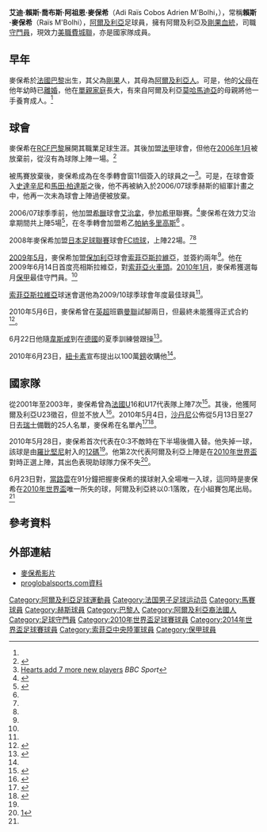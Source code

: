 {{noteta
|G1=足球
|G2=英超
|T=zh-hans:赖斯·姆博里; zh-hk:賴斯·麥保希
|1=zh-hans:姆博里; zh-hk:麥保希
}}
{{Infobox football biography 2
| playername     = 賴斯·麥保希<br />Raïs M'Bolhi
| image          = [[File:Raïs_M'Bohli.jpg|160px]]
| fullname       = Adi Raïs Cobos Adrien M'Bolhi<ref name="List of Players">{{cite web
| title = List of Players
| url = http://www.fifa.com/mm/document/tournament/competition/01/22/85/78/fwc_2010_squadlists.pdf
| publisher = FIFA
| format = PDF
| accessdate = 2010-07-13
| archive-date = 2017-12-01
| archive-url = https://web.archive.org/web/20171201033016/http://www.fifa.com/mm/document/tournament/competition/01/22/85/78/fwc_2010_squadlists.pdf
| dead-url = no
}}</ref>
| dateofbirth    = {{birth date and age|df=yes|1986|4|25}}
| cityofbirth    = [[巴黎|巴黎]]
| countryofbirth = [[法國|法國]]
| height         = {{height|m = 1.90}}
| clubnumber     = 26
| currentclub    = [[索菲亞斯拉維亞|索菲亞斯拉維亞]]
| position       = [[守門員|守門員]]
| youthyears1 = 1995–02 |youthclubs1 = [[RCF巴黎|RCF巴黎]]
| youthyears2 = 2003–06 |youthclubs2 = {{fc|馬賽}}
| years1   = 2006            |clubs1 = [[赫斯|赫斯]]               |caps1 = 0   |goals1 = 0
| years2   = 2006–07 |clubs2 = [[Ethnikos_Piraeus|艾治拿]]        |caps2 = 5   |goals2 = 0
| years3   = 2007–08 |clubs3 = [[帕納多里高斯|帕納多里高斯]]                  |caps3 = 8   |goals3 = 0
| years4   = 2008–09 |clubs4 = [[FC琉球|FC琉球]]                            |caps4 = 22  |goals4 = 0
| years5   = 2009–     |clubs5 = [[索菲亞斯拉維亞|索菲亞斯拉維亞]]                 |caps5 = 29  |goals5 = 0
| nationalyears1 = 2002–03
| nationalteam1  = {{flagicon|France}} 法國U16
| nationalgoals1 = 0
| nationalcaps1  = 3
| nationalyears2 = 2003–04
| nationalteam2  = {{flagicon|France}} 法國U17
| nationalcaps2  = 4
| nationalgoals2 = 0
| nationalyears3 = 2010–
| nationalteam3  = {{flagicon|Algeria}} {{nft|阿爾及利亞}}
| nationalcaps3  = 7
| nationalgoals3 = 0
| pcupdate = 14/5/2010
| ntupdate = 23/4/2011
}}
'''艾迪·賴斯·喬布斯·阿祖恩·麥保希'''（Adi Raïs Cobos Adrien M'Bolhi，{{bd|1986年|4月25日}}），常稱'''賴斯·麥保希'''（Raïs M'Bolhi），[[阿爾及利亞|阿爾及利亞]]足球員，擁有阿爾及利亞及[[剛果|剛果]][[血統|血統]]，司職[[守門員|守門員]]，現效力[[美職|美職]][[費城聯|費城聯]]，亦是{{nft|阿爾及利亞}}國家隊成員。

== 早年 ==
麥保希於[[法國|法國]][[巴黎|巴黎]]出生，其父為[[剛果|剛果]]人，其母為[[阿爾及利亞人|阿爾及利亞人]]。可是，他的[[父母|父母]]在他年幼時已[[離婚|離婚]]，他在[[單親家庭|單親家庭]]長大，有來自阿爾及利亞[[莫哈馬迪亞|莫哈馬迪亞]]的母親將他一手養育成人。<ref name=Djazair/>

== 球會 ==
麥保希在[[RCF巴黎|RCF巴黎]]展開其職業足球生涯。其後加盟[[法甲|法甲]]球會{{fc|馬賽}}，但他在[[2006年1月|2006年1月]]被放棄前，從沒有為球隊上陣一場。<ref name="BIO">{{Cite web |url=http://www.askbiography.com/newsdetail/8016702.htmlaskbiography%E8%B3%87%E6%96%99 |title=存档副本 |access-date=2021-05-18 |archive-date=2016-03-05 |archive-url=https://web.archive.org/web/20160305071911/http://www.askbiography.com/newsdetail/8016702.htmlaskbiography%E8%B3%87%E6%96%99 |dead-url=no }}</ref>

被馬賽放棄後，麥保希成為{{fc|赫斯}}在冬季轉會窗11個簽入的球員之一<ref name="bbc">[http://news.bbc.co.uk/sport1/hi/football/teams/h/heart_of_midlothian/4658852.stm  Hearts add 7 more new players] {{Wayback|url=http://news.bbc.co.uk/sport1/hi/football/teams/h/heart_of_midlothian/4658852.stm |date=20060208134016 }} ''BBC Sport''</ref>。可是，在球會簽入[[史達辛尼|史達辛尼]]和[[馬田·柏達斯|馬田·柏達斯]]之後，他不再被納入於2006/07球季赫斯的組軍計畫之中，他再一次未為球會上陣過便被放棄。

2006/07球季季前，他加盟[[希臘|希臘]]球會[[艾治拿|艾治拿]]，參加[[希甲|希甲]]聯賽。<ref name="goal">{{Cite web |url=http://www.goal.com/en-gb/news/2896/premier-league/2010/06/23/1990933/newcastle-united-interested-in-algeria-slavia-sofia |title=Newcastle United interested in Algeria & Slavia Sofia goalkeeper Rais M'Bolhi - report |access-date=2010-07-25 |archive-date=2019-03-27 |archive-url=https://web.archive.org/web/20190327162750/https://www.goal.com/en-gb/news/2896/premier-league/2010/06/23/1990933/newcastle-united-interested-in-algeria-slavia-sofia |dead-url=no }}</ref>麥保希在效力艾治拿期間共上陣5場<ref name="fifa">{{fifa player|323326}}</ref>，在冬季轉會加盟希乙[[帕納多里高斯|帕納多里高斯]]<ref name="goal"/>
。

2008年麥保希加盟[[日本足球聯賽|日本足球聯賽]]球會[[FC琉球|FC琉球]]，上陣22場。<ref name="fifa"/><ref name="goal"/>

[[2009年5月|2009年5月]]，麥保希加盟[[保加利亞|保加利亞]]球會[[索菲亞斯拉維亞|索菲亞斯拉維亞]]，並簽約兩年<ref name="fifa"/>。他在2009年6月14日首度亮相斯拉維亞，對[[索菲亞火車頭|索菲亞火車頭]]。[[2010年1月|2010年1月]]，麥保希獲選每月[[保甲|保甲]]最佳守門員。<ref name="bbc"/>

[[索菲亞斯拉維亞|索菲亞斯拉維亞]]球迷會選他為2009/10球季球會年度最佳球員<ref name="bbc"/>。

2010年5月6日，麥保希曾在[[英超|英超]]班霸[[曼聯|曼聯]]試腳兩日，但最終未能獲得正式合約<ref>{{Cite web |url=http://www.football.co.uk/manchester_united/fergie_prepares_for_clear_out_rss762470.shtml |title=Fergie prepares for clear out - Manchester United News |access-date=2010-07-25 |archive-date=2014-11-29 |archive-url=https://web.archive.org/web/20141129181438/http://www.football.co.uk/manchester_united/fergie_prepares_for_clear_out_rss762470.shtml |dead-url=no }}</ref>。

6月22日他隨[[韋斯咸|韋斯咸]]到在[[德國|德國]]的夏季訓練營跟操<ref>{{Cite web |url=http://www.tribalfootball.com/algeria%E2%80%99s-m%E2%80%99bolhi-trial-west-ham-992581 |title=Algeria’s M’Bolhi on trial at West Ham |access-date=2010-07-25 |archive-date=2010-07-26 |archive-url=https://web.archive.org/web/20100726162336/http://tribalfootball.com/algeria%E2%80%99s-m%E2%80%99bolhi-trial-west-ham-992581 |dead-url=no }}</ref>。

2010年6月23日，[[紐卡素|紐卡素]]宣布提出以100萬[[鎊|鎊]]收購他<ref name="goal"/>。

== 國家隊 ==
從2001年至2003年，麥保希曾為[[法國|法國]]U16和U17代表隊上陣7次<ref>{{Cite web |url=http://www.rlfoot.fr/Joueurs/MBOLHI_Adi_Rais.htm |title=RLFoot.fr Profile |access-date=2010-07-25 |archive-date=2011-01-08 |archive-url=https://web.archive.org/web/20110108025855/http://rlfoot.fr/Joueurs/MBOLHI_Adi_Rais.htm |dead-url=no }}</ref>。其後，他獲阿爾及利亞U23徵召，但{{fc|馬賽}}並不放人<ref name=Djazair>{{Cite web |url=http://www.djazairnews.info/index.php?option=com_content&view=article&id=4939:2009-10-14-16-12-45&catid=45:2009-03-26-18-34-23&Itemid=64 |title=Djazair News Interview |access-date=2010-07-25 |archive-date=2014-05-17 |archive-url=https://web.archive.org/web/20140517114205/http://www.djazairnews.info/index.php?option=com_content&view=article&id=4939:2009-10-14-16-12-45&catid=45:2009-03-26-18-34-23&Itemid=64 |dead-url=no }}</ref>。2010年5月4日，[[沙丹尼|沙丹尼]]公佈從5月13日至27日去[[瑞士|瑞士]]備戰的25人名單，麥保希在名單內<ref>{{Cite web |url=http://www.onlinesport.ro/stiri/fotbal/fotbal-intern/liga-1/steaua/62625/manchester-united-l-a-suflat-stelei-pe-mbohli.htm |title=ONLINESPORT. ro - Manchester United l-a suflat Stelei pe M'Bohli |access-date=2010-07-25 |archive-date=2010-05-07 |archive-url=https://web.archive.org/web/20100507201350/http://www.onlinesport.ro/stiri/fotbal/fotbal-intern/liga-1/steaua/62625/manchester-united-l-a-suflat-stelei-pe-mbohli.htm |dead-url=no }}</ref><ref>{{Cite web |url=http://www.novinite.com/category.php?category_id=4 |title=Novinite.com - Manchester United Take Slavia Sofia Goalie on Loan |access-date=2010-07-25 |archive-date=2019-03-27 |archive-url=https://web.archive.org/web/20190327161818/https://www.novinite.com/category.php?category_id=4 |dead-url=no }}</ref>。

2010年5月28日，麥保希首次代表{{nft|阿爾及利亞}}在0:3不敵{{nft|愛爾蘭}}時在下半場後備入替。他失掉一球，該球是由[[羅比堅尼|羅比堅尼]]射入的[[12碼|12碼]]<ref name="fifa"/>。他第2次代表阿爾及利亞上陣是在[[2010年世界盃|2010年世界盃]]對{{nft|英格蘭}}時正選上陣，其出色表現助球隊力保不失<ref name="espn">[http://soccernet.espn.go.com/players/stats?id=147336&cc=4716]</ref>。

6月23日對{{nft|美國}}，[[當路雲|當路雲]]在91分鐘把握麥保希的撲球射入全場唯一入球，這同時是麥保希在[[2010年世界盃|2010年世界盃]]唯一所失的球，阿爾及利亞終以0:1落敗，在小組賽包尾出局。<ref name="espn"/>

== 參考資料 ==
{{reflist}}

== 外部連結 ==
* [https://web.archive.org/web/20110202064045/http://raismbohli.com/ 麥保希影片]
* [https://web.archive.org/web/20090705094436/http://www.proglobalsports.com/rais_m.html proglobalsports.com資料]

{{Algeria Squad 2010 World Cup}}
{{2014年世界盃足球賽阿爾及利亞參賽名單}}
{{2019年非洲國家盃阿爾及利亞參賽名單}}

{{DEFAULTSORT:Mbolhi, Rais}}

[[Category:阿爾及利亞足球運動員|Category:阿爾及利亞足球運動員]]
[[Category:法国男子足球运动员|Category:法国男子足球运动员]]
[[Category:馬賽球員|Category:馬賽球員]]
[[Category:赫斯球員|Category:赫斯球員]]
[[Category:巴黎人|Category:巴黎人]]
[[Category:阿爾及利亞裔法國人|Category:阿爾及利亞裔法國人]]
[[Category:足球守門員|Category:足球守門員]]
[[Category:2010年世界盃足球賽球員|Category:2010年世界盃足球賽球員]]
[[Category:2014年世界盃足球賽球員|Category:2014年世界盃足球賽球員]]
[[Category:索菲亞中央陸軍球員|Category:索菲亞中央陸軍球員]]
[[Category:保甲球員|Category:保甲球員]]